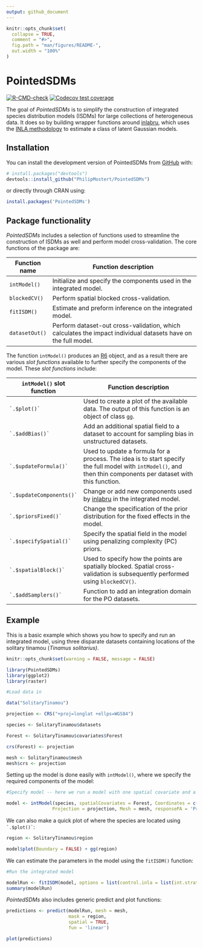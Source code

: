 ```yaml
---
output: github_document
---
```


<!-- README.md is generated from README.Rmd. Please edit that file -->

```r
knitr::opts_chunk$set(
  collapse = TRUE,
  comment = "#>",
  fig.path = "man/figures/README-",
  out.width = "100%"
)
```

# PointedSDMs

<!-- badges: start -->

[![R-CMD-check](https://github.com/PhilipMostert/PointedSDMs/actions/workflows/R-CMD-check.yaml/badge.svg)](https://github.com/PhilipMostert/PointedSDMs/actions/workflows/R-CMD-check.yaml) [![Codecov test coverage](https://codecov.io/gh/PhilipMostert/PointedSDMs/branch/ChangingToR6/graph/badge.svg)](https://app.codecov.io/gh/PhilipMostert/PointedSDMs?branch=ChangingToR6)

<!-- badges: end -->

The goal of *PointedSDMs* is to simplify the construction of integrated species distribution models (ISDMs) for large collections of heterogeneous data. It does so by building wrapper functions around [inlabru](https://besjournals.onlinelibrary.wiley.com/doi/abs/10.1111/2041-210X.13168), which uses the [INLA methodology](https://rss.onlinelibrary.wiley.com/doi/abs/10.1111/j.1467-9868.2008.00700.x) to estimate a class of latent Gaussian models.

## Installation

You can install the development version of PointedSDMs from [GitHub](https://github.com/) with:

``` r
# install.packages("devtools")
devtools::install_github("PhilipMostert/PointedSDMs")
```

or directly through CRAN using:

``` r
install.packages('PointedSDMs')
```

## Package functionality

*PointedSDMs* includes a selection of functions used to streamline the construction of ISDMs as well and perform model cross-validation. The core functions of the package are:

| Function name  | Function description                                                                                          |
|--------------|----------------------------------------------------------|
| `intModel()`   | Initialize and specify the components used in the integrated model.                                           |
| `blockedCV()`  | Perform spatial blocked cross-validation.                                                                     |
| `fitISDM()`    | Estimate and preform inference on the integrated model.                                                       |
| `datasetOut()` | Perform dataset-out cross-validation, which calculates the impact individual datasets have on the full model. |

The function `intModel()` produces an [R6](https://github.com/r-lib/R6) object, and as a result there are various *slot functions* available to further specify the components of the model. These *slot functions* include:

| `intModel()` slot function   | Function description                                                                                                                                            |
|----------------|--------------------------------------------------------|
| `` `.$plot()` ``             | Used to create a plot of the available data. The output of this function is an object of class [`gg`](https://github.com/tidyverse/ggplot2).                    |
| `` `.$addBias()` ``          | Add an additional spatial field to a dataset to account for sampling bias in unstructured datasets.                                                             |
| `` `.$updateFormula()` ``    | Used to update a formula for a process. The idea is to start specify the full model with `intModel()`, and then thin components per dataset with this function. |
| `` `.$updateComponents()` `` | Change or add new components used by [inlabru](https://besjournals.onlinelibrary.wiley.com/doi/abs/10.1111/2041-210X.13168) in the integrated model.            |
| `` `.$priorsFixed()` ``      | Change the specification of the prior distribution for the fixed effects in the model.                                                                          |
| `` `.$specifySpatial()` ``   | Specify the spatial field in the model using penalizing complexity (PC) priors.                                                                                 |
| `` `.$spatialBlock()` ``     | Used to specify how the points are spatially blocked. Spatial cross-validation is subsequently performed using `blockedCV()`.                                   |
| `` `.$addSamplers()` ``      | Function to add an integration domain for the PO datasets.                                                                                                      |

## Example

This is a basic example which shows you how to specify and run an integrated model, using three disparate datasets containing locations of the solitary tinamou (*Tinamus solitarius)*.

```r
knitr::opts_chunk$set(warning = FALSE, message = FALSE) 
```

```r

library(PointedSDMs)
library(ggplot2)
library(raster)

```

```r

#Load data in

data("SolitaryTinamou")

projection <- CRS("+proj=longlat +ellps=WGS84")

species <- SolitaryTinamou$datasets

Forest <- SolitaryTinamou$covariates$Forest

crs(Forest) <- projection

mesh <- SolitaryTinamou$mesh
mesh$crs <- projection

```

Setting up the model is done easily with `intModel()`, where we specify the required components of the model:

```r

#Specify model -- here we run a model with one spatial covariate and a shared spatial field

model <- intModel(species, spatialCovariates = Forest, Coordinates = c('X', 'Y'),
                 Projection = projection, Mesh = mesh, responsePA = 'Present')

```

We can also make a quick plot of where the species are located using `` `.$plot()` ``:

```r

region <- SolitaryTinamou$region

model$plot(Boundary = FALSE) + gg(region)

```

We can estimate the parameters in the model using the `fitISDM()` function:

```r

#Run the integrated model

modelRun <- fitISDM(model, options = list(control.inla = list(int.strategy = 'eb')))
summary(modelRun)

```

*PointedSDMs* also includes generic predict and plot functions:

```r

predictions <- predict(modelRun, mesh = mesh,
                       mask = region, 
                       spatial = TRUE,
                       fun = 'linear')

plot(predictions)

```
